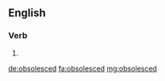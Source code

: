 ==English==

===Verb===
{{head|en}}

# {{en-past of|obsolesce}}

[[de:obsolesced]]
[[fa:obsolesced]]
[[mg:obsolesced]]